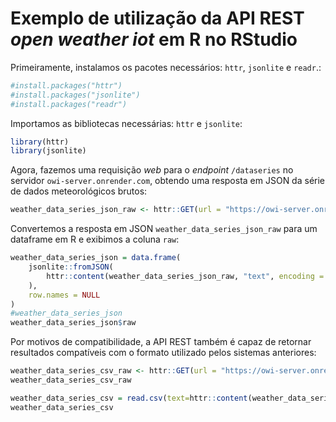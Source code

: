 # Exemplo de utilização da API REST *open weather iot* em R no RStudio

Primeiramente, instalamos os pacotes necessários: `httr`, `jsonlite` e `readr`.:
```r
#install.packages("httr")
#install.packages("jsonlite")
#install.packages("readr")
```

Importamos as bibliotecas necessárias: `httr` e `jsonlite`:
```r
library(httr)
library(jsonlite)
```

Agora, fazemos uma requisição *web* para o *endpoint* `/dataseries` no servidor `owi-server.onrender.com`, obtendo uma resposta em JSON da série de dados meteorológicos brutos:
```r
weather_data_series_json_raw <- httr::GET(url = "https://owi-server.onrender.com/dataseries")
```

Convertemos a resposta em JSON `weather_data_series_json_raw` para um dataframe em R e exibimos a coluna `raw`:
```r
weather_data_series_json = data.frame(
    jsonlite::fromJSON(
        httr::content(weather_data_series_json_raw, "text", encoding = "UTF-8"),
    ),
    row.names = NULL
)
#weather_data_series_json
weather_data_series_json$raw
```

Por motivos de compatibilidade, a API REST também é capaz de retornar resultados compatíveis com o formato utilizado pelos sistemas anteriores:
```r
weather_data_series_csv_raw <- httr::GET(url = "https://owi-server.onrender.com/dataseries/old-format")
weather_data_series_csv_raw
```

```r
weather_data_series_csv = read.csv(text=httr::content(weather_data_series_csv_raw, "text", encoding = "UTF-8"))
weather_data_series_csv
```

